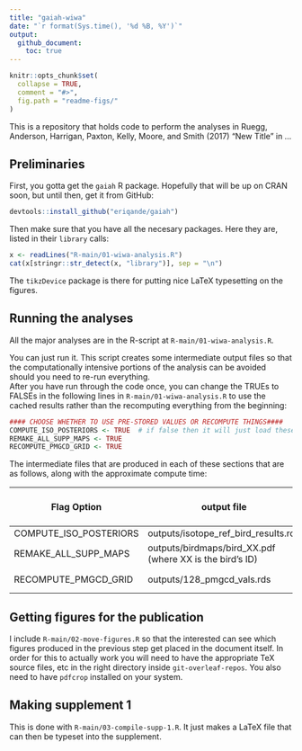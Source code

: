 ```yaml
---
title: "gaiah-wiwa"
date: "`r format(Sys.time(), '%d %B, %Y')`"
output: 
  github_document:
    toc: true
---
```


<!-- README.md is generated from README.Rmd. Please edit that file -->

```r
knitr::opts_chunk$set(
  collapse = TRUE,
  comment = "#>",
  fig.path = "readme-figs/"
)
```

This is a repository that holds code to perform the analyses in 
Ruegg, Anderson, Harrigan, Paxton, Kelly, Moore, and Smith (2017) "New Title" 
in ...

## Preliminaries

First, you gotta get the `gaiah` R package.  Hopefully that will be up on CRAN
soon, but until then, get it from GitHub:
```r
devtools::install_github("eriqande/gaiah")
```

Then make sure that you have all the necesary packages.  Here they are, listed
in their `library` calls:
```r
x <- readLines("R-main/01-wiwa-analysis.R")
cat(x[stringr::str_detect(x, "library")], sep = "\n")
```

The `tikzDevice` package is there for putting nice LaTeX typesetting on the
figures.


## Running the analyses

All the major analyses are in the R-script at `R-main/01-wiwa-analysis.R`.  

You can just run it.  This script creates some intermediate output
files so that the computationally intensive portions of the analysis can be 
avoided should you need to re-run everything.    
After you have run through the code once, you can change the TRUEs to 
FALSEs in the following lines in `R-main/01-wiwa-analysis.R` to use the cached results 
rather than the recomputing everything from the beginning:
```r
#### CHOOSE WHETHER TO USE PRE-STORED VALUES OR RECOMPUTE THINGS####
COMPUTE_ISO_POSTERIORS <- TRUE  # if false then it will just load these up from a cache
REMAKE_ALL_SUPP_MAPS <- TRUE
RECOMPUTE_PMGCD_GRID <- TRUE
```
The intermediate files that are produced in each of these sections that 
are as follows, along with the approximate compute time:

Flag Option             |  output file                                               |  approx compute time  |
----------              | ------------                                               | --------------        |
COMPUTE_ISO_POSTERIORS  | outputs/isotope_ref_bird_results.rda                       | 1 hour                |
REMAKE_ALL_SUPP_MAPS    | outputs/birdmaps/bird_XX.pdf (where XX is the bird's ID)   | 20 minutes            |
RECOMPUTE_PMGCD_GRID    | outputs/128_pmgcd_vals.rds                                 | 10 minutes            |

## Getting figures for the publication

I include `R-main/02-move-figures.R` so that the interested can see which figures
produced in the previous step get placed in the document itself.  In order for this
to actually work you will need to have the appropriate TeX source files, etc in the 
right directory inside `git-overleaf-repos`.  You also need to have `pdfcrop` installed
on your system.

## Making supplement 1

This is done with `R-main/03-compile-supp-1.R`.  It just makes a LaTeX file 
that can then be typeset into the supplement.





